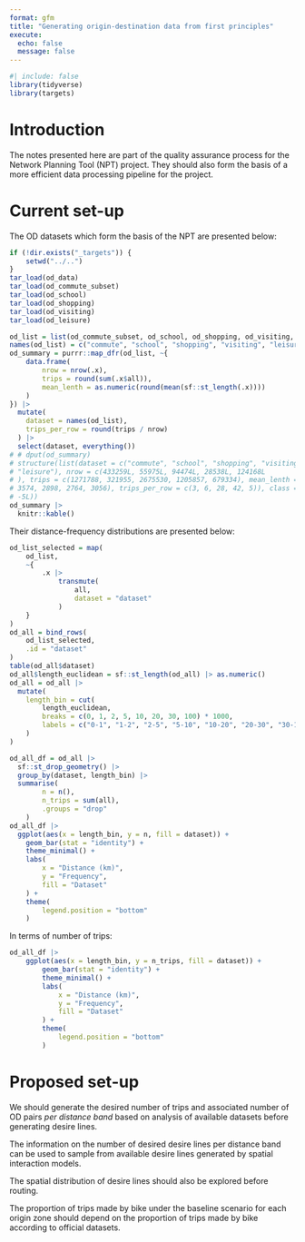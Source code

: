```yaml
---
format: gfm
title: "Generating origin-destination data from first principles"
execute: 
  echo: false
  message: false
---
```


```r
#| include: false
library(tidyverse)
library(targets)
```

# Introduction

The notes presented here are part of the quality assurance process for the Network Planning Tool (NPT) project.
They should also form the basis of a more efficient data processing pipeline for the project.

# Current set-up

The OD datasets which form the basis of the NPT are presented below:

```r
if (!dir.exists("_targets")) {
    setwd("../..")
}
tar_load(od_data)
tar_load(od_commute_subset)
tar_load(od_school)
tar_load(od_shopping)
tar_load(od_visiting)
tar_load(od_leisure)
```

```r
od_list = list(od_commute_subset, od_school, od_shopping, od_visiting, od_leisure)
names(od_list) = c("commute", "school", "shopping", "visiting", "leisure")
od_summary = purrr::map_dfr(od_list, ~{
    data.frame(
        nrow = nrow(.x),
        trips = round(sum(.x$all)),
        mean_lenth = as.numeric(round(mean(sf::st_length(.x))))
    )
}) |>
  mutate(
    dataset = names(od_list),
    trips_per_row = round(trips / nrow)
  ) |>
  select(dataset, everything())
# # dput(od_summary)
# structure(list(dataset = c("commute", "school", "shopping", "visiting", 
# "leisure"), nrow = c(433259L, 55975L, 94474L, 28538L, 124168L
# ), trips = c(1271788, 321955, 2675530, 1205857, 679334), mean_lenth = c(7064, 
# 3574, 2898, 2764, 3056), trips_per_row = c(3, 6, 28, 42, 5)), class = "data.frame", row.names = c(NA, 
# -5L))
od_summary |>
  knitr::kable()
```

Their distance-frequency distributions are presented below:

```r
od_list_selected = map(
    od_list,
    ~{
        .x |>
            transmute(
                all,
                dataset = "dataset"
            )
    }
) 
od_all = bind_rows(
    od_list_selected,
    .id = "dataset"
)
table(od_all$dataset)
od_all$length_euclidean = sf::st_length(od_all) |> as.numeric()
od_all = od_all |>
  mutate(
    length_bin = cut(
        length_euclidean,
        breaks = c(0, 1, 2, 5, 10, 20, 30, 100) * 1000,
        labels = c("0-1", "1-2", "2-5", "5-10", "10-20", "20-30", "30-100")
    )
)

od_all_df = od_all |>
  sf::st_drop_geometry() |>
  group_by(dataset, length_bin) |>
  summarise(
        n = n(),
        n_trips = sum(all),
        .groups = "drop"
    )
od_all_df |>
  ggplot(aes(x = length_bin, y = n, fill = dataset)) +
    geom_bar(stat = "identity") +
    theme_minimal() +
    labs(
        x = "Distance (km)",
        y = "Frequency",
        fill = "Dataset"
    ) +
    theme(
        legend.position = "bottom"
    )
```

In terms of number of trips:

```r
od_all_df |>
    ggplot(aes(x = length_bin, y = n_trips, fill = dataset)) +
        geom_bar(stat = "identity") +
        theme_minimal() +
        labs(
            x = "Distance (km)",
            y = "Frequency",
            fill = "Dataset"
        ) +
        theme(
            legend.position = "bottom"
        )

```

# Proposed set-up

We should generate the desired number of trips and associated number of OD pairs *per distance band* based on analysis of available datasets before generating desire lines.

The information on the number of desired desire lines per distance band can be used to sample from available desire lines generated by spatial interaction models.

The spatial distribution of desire lines should also be explored before routing.

The proportion of trips made by bike under the baseline scenario for each origin zone should depend on the proportion of trips made by bike according to official datasets.